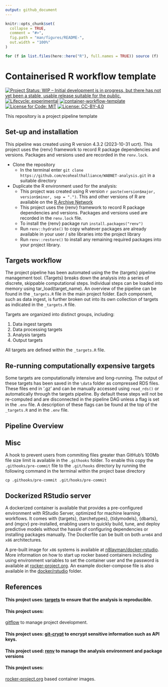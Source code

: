 ```yaml
---
output: github_document
---
```


<!-- README.md is generated from README.Rmd. Please edit that file -->

```r
knitr::opts_chunk$set(
  collapse = TRUE,
  comment = "#>",
  fig.path = "man/figures/README-",
  out.width = "100%"
)

for (f in list.files(here::here("R"), full.names = TRUE)) source (f)
```

# Containerised R workflow template

<!-- badges: start -->

[![Project Status: WIP – Initial development is in progress, but there has not yet been a stable, usable release suitable for the public.](https://www.repostatus.org/badges/latest/wip.svg)](https://www.repostatus.org/#wip) [![Lifecycle: experimental](https://img.shields.io/badge/lifecycle-experimental-orange.svg)](https://lifecycle.r-lib.org/articles/stages.html#experimental) [![container-workflow-template](https://github.com/ecohealthalliance/container-template/actions/workflows/container-workflow-template.yml/badge.svg)](https://github.com/ecohealthalliance/container-template/actions/workflows/container-workflow-template.yml) [![License for Code: MIT](https://img.shields.io/badge/License%20(for%20code)-MIT-yellow.svg)](https://opensource.org/licenses/MIT) [![License: CC-BY-4.0](https://img.shields.io/badge/License%20(for%20text)-CC_BY_4.0-blue.svg)](https://creativecommons.org/licenses/by/4.0/)

<!-- badges: end -->

This repository is a project pipeline template

## Set-up and installation

This pipeline was created using R version 4.3.2 (2023-10-31 ucrt). This project uses the {renv} framework to record R package dependencies and versions. Packages and versions used are recorded in the `renv.lock`.

-   Clone the repository
    -   In the terminal enter `git clone https://github.com/ecohealthalliance/WABNET-analysis.git` in a suitable directory
-   Duplicate the R environment used for the analysis:
    -   This project was created using R version `r paste(version$major, version$minor, sep = ".")`. This and other versions of R are available on the [R Archive Network](https://cloud.r-project.org/)
    -   This project uses the {renv} framework to record R package dependencies and versions. Packages and versions used are recorded in the `renv.lock` file.
    -   To install the {renv} package run `install.packages("renv")`
    -   Run `renv::hydrate()` to copy whatever packages are already available in your user / site libraries into the project library
    -   Run `renv::restore()` to install any remaining required packages into your project library.

## Targets workflow

The project pipeline has been automated using the the {targets} pipeline management tool. {Targets} breaks down the analysis into a series of discrete, skippable computational steps. Individual steps can be loaded into memory using tar_load(target_name). An overview of the pipeline can be found in the `_targets.R` file in the main project folder. Each component, such as data ingest, is further broken out into its own collection of targets as indicated in the `_targets.R` file.

Targets are organized into distinct groups, including:

1.  Data ingest targets
2.  Data processing targets
3.  Analysis targets
4.  Output targets

All targets are defined within the `_targets.R` file.

## Re-running computationally expensive targets

Some targets are computationally intensive and long-running. The output of these targets has been saved in the `\data` folder as compressed RDS files. These files end in '.gz' and can be manually accessed using `read_rds()` or automatically through the targets pipeline. By default these steps will not be re-computed and are disconnected in the pipeline DAG unless a flag is set in the `.env` file. A description of these flags can be found at the top of the `_targets.R` and in the `.env` file.

## Pipeline Overview

## Misc

A hook to prevent users from commiting files greater than GitHub's 100Mb file size limit is available in the `.githooks` folder. To enable this copy the `.githooks/pre-commit` file to the `.git/hooks` directory by running the following command in the terminal within the project base directory

```         
cp .githooks/pre-commit .git/hooks/pre-commit
```

## Dockerized RStudio server

A dockerized container is available that provides a pre-configured environment with RStudio Server, optimized for machine learning workflows. It comes with {targets}, {tarchetypes}, {tidymodels}, {dbarts}, and {mgcv} pre-installed, enabling users to quickly build, tune, and deploy predictive models without the hassle of configuring dependencies or installing packages manually. The Dockerfile can be built on both `arm64` and `x86` architectures. 

A pre-built image for `x86` systems is available at [n8layman/docker-rstudio](https://hub.docker.com/repository/docker/n8layman/rstudio-server/general). More information on how to start up rocker based containers including using environment variables to set the container user and the password is available at [rocker-project.org](https://rocker-project.org/images/versioned/rstudio.html). An example docker-compose file is also available in the  [docker/rstudio](docker/rstudio) folder.

## References

#### This project uses: [targets](https://books.ropensci.org/targets/) to ensure that the analysis is reproducible.

#### This project uses:
[gitflow](https://github.com/nvie/gitflow) to manage project development.

#### This project uses: [git-crypt](https://github.com/AGWA/git-crypt) to encrypt sensitive information such as API keys.

#### This project used: [renv](https://rstudio.github.io/renv/articles/renv.html) to manage the analysis environment and package versions

#### This project uses:
[rocker-project.org](https://rocker-project.org/images/versioned/rstudio.html) based container images.